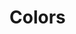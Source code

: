 

<Meta title="Design System/Colors" />

# Colors

<ColorPalette>
   <ColorItem
    title="defaultTheme.color.purple"
    subtitle="Purple"
    colors={[
      purple[100],
      purple[200],
      purple[300],
      purple[400],
      purple[500]
    ]}
  />
  <ColorItem
    title="defaultTheme.color.warning"
    subtitle="Yellow"
    colors={[
      yellow[100],
    ]}
  />
  <ColorItem
    title="defaultTheme.color.error"
    subtitle="Red"
    colors={[
      red[100],
    ]}
  />  
  <ColorItem
    title="defaultTheme.color.success"
    subtitle="Green"
    colors={[
      green[100],
    ]}
  />    
  <ColorItem
    title="Monochrome"
    colors={[
      neutral[100],
      neutral[200],
      neutral[300],
      neutral[400],
      neutral[500],
      neutral[600]
    ]}
  />

</ColorPalette>